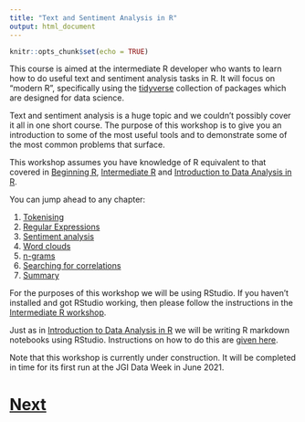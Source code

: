 ```yaml
---
title: "Text and Sentiment Analysis in R"
output: html_document
---
```


```r
knitr::opts_chunk$set(echo = TRUE)
```

This course is aimed at the intermediate R developer who wants to learn 
how to do useful text and sentiment analysis tasks in R. It will focus on "modern R",
specifically using the [tidyverse](https://www.tidyverse.org) collection
of packages which are designed for data science.

Text and sentiment analysis is a huge topic and we couldn't possibly cover it all in 
one short course. The purpose of this workshop is to give you an introduction 
to some of the most useful tools and to demonstrate some of the most 
common problems that surface.

This workshop assumes you have knowledge of R equivalent to that covered
in [Beginning R](https://chryswoods.com/beginning_r),
[Intermediate R](https://chryswoods.com/intermediate_r) and
[Introduction to Data Analysis in R](https://chryswoods.com/data_analysis_r/).

You can jump ahead to any chapter:

1. [Tokenising](tokenising.html)
2. [Regular Expressions](regexp.html)
3. [Sentiment analysis](sentiment.html)
4. [Word clouds](wordclouds.html)
5. [n-grams](ngrams.html)
6. [Searching for correlations](correlations.html)
7. [Summary](summary.html)

For the purposes of this workshop we will be using RStudio. If you haven't
installed and got RStudio working, then please follow the instructions
in the [Intermediate R workshop](https://chryswoods.com/intermediate_r).

Just as in [Introduction to Data Analysis in R](https://chryswoods.com/data_analysis_r/) 
we will be writing R markdown notebooks using RStudio. Instructions on how
to do this are [given here](https://chryswoods.com/data_analysis_r/).

Note that this workshop is currently under construction. It will be completed
in time for its first run at the JGI Data Week in June 2021.

# [Next](tokenising.html)
